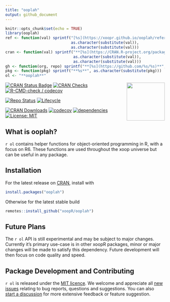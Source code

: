 ```yaml
---
title: "ooplah"
output: github_document
---
```


```r
knitr::opts_chunk$set(echo = TRUE)
library(ooplah)
ref <- function(val) sprintf("[%s](https://xoopr.github.io/ooplah/reference/%s.html)",
                             as.character(substitute(val)),
                             as.character(substitute(val)))
cran <- function(val) sprintf("**[%s](https://CRAN.R-project.org/package=%s)**",
                              as.character(substitute(val)),
                              as.character(substitute(val)))
gh <- function(org, repo) sprintf("**[%s](https://github.com/%s/%s)**", repo, org, repo)
pkg <- function(pkg) sprintf("**%s**", as.character(substitute(pkg)))
ol <- "**ooplah**"
```

<img src="man/figures/logo.png" align="right" alt="" width="120" />

[![CRAN Status Badge](https://www.r-pkg.org/badges/version-ago/ooplah)](https://cran.r-project.org/package=ooplah)
[![CRAN Checks](https://cranchecks.info/badges/worst/ooplah)](https://cran.r-project.org/web/checks/check_results_ooplah.html)
[![R-CMD-check / codecov](https://github.com/xoopR/ooplah/actions/workflows/check-covr.yml/badge.svg?branch=main)](https://github.com/xoopR/ooplah/actions/workflows/check-covr.yml)

[![Repo Status](https://www.repostatus.org/badges/latest/active.svg)](https://github.com/xoopR/ooplah)
[![Lifecycle](https://lifecycle.r-lib.org/articles/figures/lifecycle-experimental.svg)](https://github.com/xoopR/ooplah)

[![CRAN Downloads](https://cranlogs.r-pkg.org/badges/grand-total/ooplah)](https://cran.r-project.org/package=ooplah)
[![codecov](https://app.codecov.io/gh/xoopR/ooplah/branch/main/graph/badge.svg)](https://app.codecov.io/gh/xoopR/ooplah)
[![dependencies](https://tinyverse.netlify.com/badge/ooplah)](https://CRAN.R-project.org/package=ooplah)
[![License: MIT](https://img.shields.io/badge/License-MIT-yellow.svg)](https://opensource.org/licenses/MIT)

## What is ooplah?

`r ol` contains helper functions for object-oriented programming in R, with a focus on R6. These functions are used throughout the xoop universe but can be useful in any package.

## Installation

For the latest release on [CRAN](https://CRAN.R-project.org/package=ooplah), install with
```r
install.packages("ooplah")
```

Otherwise for the latest stable build
```r
remotes::install_github("xoopR/ooplah")
```

## Future Plans

The `r ol` API is still experimental and may be subject to major changes. Currently it's primary use-case is in other xoopR packages, minor or major changes will be made to satisfy this dependency. Future development will then focus on code quality and speed.

## Package Development and Contributing

`r ol` is released under the [MIT licence](https://opensource.org/licenses/MIT). We welcome and appreciate all [new issues](https://github.com/xoopR/ooplah/issues) relating to bug reports, questions and suggestions. You can also [start a discussion](https://github.com/xoopR/ooplah/discussions) for more extensive feedback or feature suggestion.
